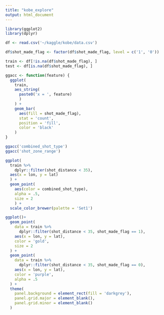 ```yaml
---
title: "kobe_explore"
output: html_document
---
```


```r

library(ggplot2)
library(dplyr)

```

```r

df <- read.csv('~/kaggle/kobe/data.csv')

df$shot_made_flag <- factor(df$shot_made_flag, level = c('1', '0'))

train <- df[!is.na(df$shot_made_flag), ]
test <- df[is.na(df$shot_made_flag), ]

```

```r

ggacc <- function(feature) {
  ggplot(
    train, 
    aes_string(
      paste0('x = ', feature)
      )
    ) +
    geom_bar(
      aes(fill = shot_made_flag), 
      stat = 'count', 
      position = 'fill',
      color = 'black'
    )
}

```

```r

ggacc('combined_shot_type')
ggacc('shot_zone_range')

```

```r

ggplot(
  train %>% 
    dplyr::filter(shot_distance < 35), 
  aes(x = lon, y = lat)
  ) + 
  geom_point(
    aes(color = combined_shot_type), 
    alpha = .5, 
    size = 2
    ) + 
  scale_color_brewer(palette = 'Set1')

```

```r
ggplot()+
  geom_point(
    data = train %>% 
      dplyr::filter(shot_distance < 35, shot_made_flag == 1), 
    aes(x = lon, y = lat),
    color = 'gold',
    size = 2
  ) + 
  geom_point(
    data = train %>% 
      dplyr::filter(shot_distance < 35, shot_made_flag == 0), 
    aes(x = lon, y = lat),
    color = 'purple',
    alpha = .5
  ) +
  theme(
    panel.background = element_rect(fill = 'darkgrey'),
    panel.grid.major = element_blank(),
    panel.grid.minor = element_blank()
  )

```